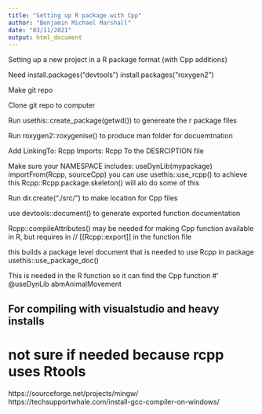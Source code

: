 ```yaml
---
title: "Setting up R package with Cpp"
author: "Benjamin Michael Marshall"
date: "03/11/2021"
output: html_document
---
```


Setting up a new project in a R package format (with Cpp additions)

Need 
install.packages("devtools")
install.packages("roxygen2")

Make git repo

Clone git repo to computer

Run usethis::create_package(getwd()) to genereate the r package files

Run roxygen2::roxygenise() to produce man folder for docuemtnation

Add
LinkingTo: Rcpp
Imports: Rcpp
To the DESRCIPTION file

Make sure your NAMESPACE includes:
useDynLib(mypackage)
importFrom(Rcpp, sourceCpp)
you can use usethis::use_rcpp() to achieve this
Rcpp::Rcpp.package.skeleton() will alo do some of this

Run 
dir.create("./src/")
to make location for Cpp files

use devtools::document() to generate exported function documentation


Rcpp::compileAttributes()
may be needed for making Cpp function available in R, but requires in // [[Rcpp::export]] in the function file

this builds a package level document that is needed to use Rcpp in package
usethis::use_package_doc()

This is needed in the R function so it can find the Cpp function
#' @useDynLib abmAnimalMovement


## For compiling with visualstudio and heavy installs
# not sure if needed because rcpp uses Rtools

https://sourceforge.net/projects/mingw/
https://techsupportwhale.com/install-gcc-compiler-on-windows/
